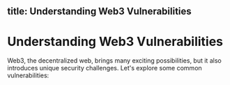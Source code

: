 title: Understanding Web3 Vulnerabilities
---

# Understanding Web3 Vulnerabilities

Web3, the decentralized web, brings many exciting possibilities, but it also introduces unique security challenges. Let's explore some common vulnerabilities: